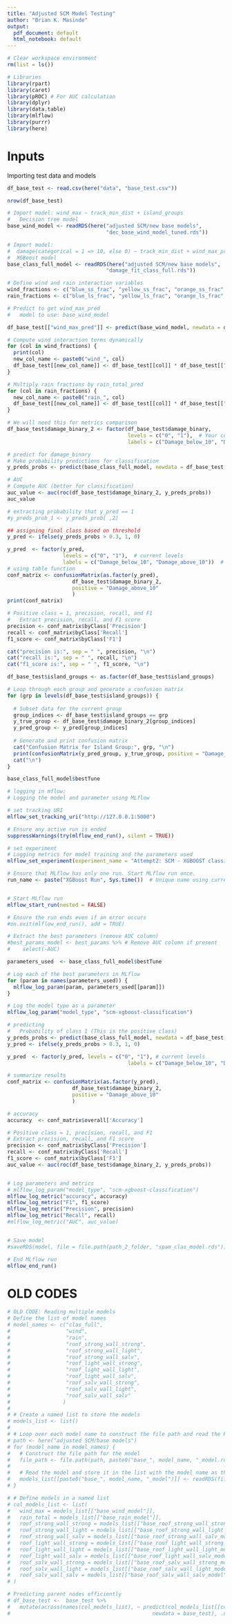 ```yaml
---
title: "Adjusted SCM Model Testing"
author: "Brian K. Masinde"
output:
  pdf_document: default
  html_notebook: default
---
```


```r
# Clear workspace environment
rm(list = ls())

# Libraries
library(rpart)
library(caret)
library(pROC) # For AUC calculation
library(dplyr)
library(data.table)
library(mlflow)
library(purrr)
library(here)
```

# Inputs
Importing test data and models

```r
df_base_test <- read.csv(here("data", "base_test.csv"))

nrow(df_base_test)
```

```r
# Import model: wind_max ~ track_min_dist + island_groups 
#   Decision tree model
base_wind_model <- readRDS(here("adjusted SCM/new base models", 
                                "dec_base_wind_model_tuned.rds"))

# Import model: 
#  damage(categorical = 1 => 10, else 0) ~ track_min_dist + wind_max_pred...
#  XGBoost model
base_class_full_model <- readRDS(here("adjusted SCM/new base models", 
                                "damage_fit_class_full.rds"))
```


```r
# Define wind and rain interaction variables
wind_fractions <- c("blue_ss_frac", "yellow_ss_frac", "orange_ss_frac", "red_ss_frac")
rain_fractions <- c("blue_ls_frac", "yellow_ls_frac", "orange_ls_frac", "red_ls_frac")

# Predict to get wind_max_pred
#   model to use: base_wind_model

df_base_test[["wind_max_pred"]] <- predict(base_wind_model, newdata = df_base_test)

# Compute wind interaction terms dynamically
for (col in wind_fractions) {
  print(col)
  new_col_name <- paste0("wind_", col)
  df_base_test[[new_col_name]] <- df_base_test[[col]] * df_base_test[["wind_max_pred"]]
}

# Multiply rain fractions by rain_total_pred
for (col in rain_fractions) {
  new_col_name <- paste0("rain_", col)
  df_base_test[[new_col_name]] <- df_base_test[[col]] * df_base_test[["rain_total"]]
}
```



```r
# We will need this for metrics comparison
df_base_test$damage_binary_2 <- factor(df_base_test$damage_binary,
                                       levels = c("0", "1"),  # Your current levels
                                       labels = c("Damage_below_10", "Damage_above_10"))  # New valid labels
```


```r
# predict for damage_binary
# Make probability predictions for classification
y_preds_probs <- predict(base_class_full_model, newdata = df_base_test, type = "prob")[,2]  # Probability of class 1
```

```r
# AUC
# Compute AUC (better for classification)
auc_value <- auc(roc(df_base_test$damage_binary_2, y_preds_probs))
auc_value
```

```r
# extracting probability that y_pred == 1
#y_preds_prob_1 <- y_preds_prob[ ,2]

## assigning final class based on threshold
y_pred <- ifelse(y_preds_probs > 0.3, 1, 0)

y_pred  <- factor(y_pred, 
                  levels = c("0", "1"),  # current levels
                  labels = c("Damage_below_10", "Damage_above_10"))  # New valid labels
# using table function
conf_matrix <- confusionMatrix(as.factor(y_pred),
                     df_base_test$damage_binary_2,
                     positive = "Damage_above_10"
                     )
print(conf_matrix)

```
```r
# Positive class = 1, precision, recall, and F1
#   Extract precision, recall, and F1 score
precision <- conf_matrix$byClass['Precision']
recall <- conf_matrix$byClass['Recall']
f1_score <- conf_matrix$byClass['F1']

cat("precision is:", sep = " ", precision, "\n")
cat("recall is:", sep = " ", recall, "\n")
cat("f1_score is:", sep = " ", f1_score, "\n")
```

```r
df_base_test$island_groups <- as.factor(df_base_test$island_groups)

# Loop through each group and generate a confusion matrix
for (grp in levels(df_base_test$island_groups)) {
  
  # Subset data for the current group
  group_indices <- df_base_test$island_groups == grp
  y_true_group <- df_base_test$damage_binary_2[group_indices]
  y_pred_group <- y_pred[group_indices]
  
  # Generate and print confusion matrix
  cat("Confusion Matrix for Island Group:", grp, "\n")
  print(confusionMatrix(y_pred_group, y_true_group, positive = "Damage_above_10"))
  cat("\n")
}
```


```r
base_class_full_model$bestTune
```

```r
# logging in mflow:
# Logging the model and parameter using MLflow

# set tracking URI
mlflow_set_tracking_uri("http://127.0.0.1:5000")

# Ensure any active run is ended
suppressWarnings(try(mlflow_end_run(), silent = TRUE))

# set experiment
# Logging metrics for model training and the parameters used
mlflow_set_experiment(experiment_name = "Attempt2: SCM - XGBOOST classification -CV (Test metircs)")

# Ensure that MLflow has only one run. Start MLflow run once.
run_name <- paste("XGBoost Run", Sys.time())  # Unique name using current time


# Start MLflow run
mlflow_start_run(nested = FALSE)

# Ensure the run ends even if an error occurs
#on.exit(mlflow_end_run(), add = TRUE)

# Extract the best parameters (remove AUC column)
#best_params_model <- best_params %>% # Remove AUC column if present
#    select(-AUC)

parameters_used  <- base_class_full_model$bestTune

# Log each of the best parameters in MLflow
for (param in names(parameters_used)) {
  mlflow_log_param(param, parameters_used[[param]])
}

# Log the model type as a parameter
mlflow_log_param("model_type", "scm-xgboost-classification")

# predicting
#   Probability of class 1 (This is the positive class)
y_preds_probs <- predict(base_class_full_model, newdata = df_base_test, type = "prob")[,2]  
y_pred <- ifelse(y_preds_probs > 0.3, 1, 0)

y_pred  <- factor(y_pred, levels = c("0", "1"), # current levels
                                       labels = c("Damage_below_10", "Damage_above_10"))  

# summarize results
conf_matrix <- confusionMatrix(as.factor(y_pred),
                     df_base_test$damage_binary_2,
                     positive = "Damage_above_10"
                     )

# accuracy
accuracy  <- conf_matrix$overall['Accuracy']

# Positive class = 1, precision, recall, and F1
# Extract precision, recall, and F1 score
precision <- conf_matrix$byClass['Precision']
recall <- conf_matrix$byClass['Recall']
f1_score <- conf_matrix$byClass['F1']
auc_value <- auc(roc(df_base_test$damage_binary_2, y_preds_probs))


# Log parameters and metrics
# mlflow_log_param("model_type", "scm-xgboost-classification")
mlflow_log_metric("accuracy", accuracy)
mlflow_log_metric("F1", f1_score)
mlflow_log_metric("Precision", precision)
mlflow_log_metric("Recall", recall)
#mlflow_log_metric("AUC", auc_value)


# Save model
#saveRDS(model, file = file.path(path_2_folder, "spam_clas_model.rds"))

# End MLflow run
mlflow_end_run()
```


# OLD CODES
```r
# OLD CODE: Reading multiple models
# Define the list of model names
# model_names <- c("clas_full",
#                  "wind",
#                  "rain",
#                  "roof_strong_wall_strong",
#                  "roof_strong_wall_light",
#                  "roof_strong_wall_salv",
#                  "roof_light_wall_strong",
#                  "roof_light_wall_light",
#                  "roof_light_wall_salv",
#                  "roof_salv_wall_strong",
#                  "roof_salv_wall_light",
#                  "roof_salv_wall_salv"
#                 )
# 
# # Create a named list to store the models
# models_list <- list()
# 
# # Loop over each model name to construct the file path and read the RDS file
# path <- here("adjusted SCM/base models")
# for (model_name in model_names) {
#   # Construct the file path for the model
#   file_path <- file.path(path, paste0("base_", model_name, "_model.rds"))
# 
#   # Read the model and store it in the list with the model name as the key
#   models_list[[paste0("base_", model_name, "_model")]] <- readRDS(file_path)
# }

# # Define models in a named list
# col_models_list <- list(
#   wind_max = models_list[["base_wind_model"]],
#   rain_total = models_list[["base_rain_model"]],
#   roof_strong_wall_strong = models_list[["base_roof_strong_wall_strong_model"]],
#   roof_strong_wall_light = models_list[["base_roof_strong_wall_light_model"]],
#   roof_strong_wall_salv = models_list[["base_roof_strong_wall_salv_model"]],
#   roof_light_wall_strong = models_list[["base_roof_light_wall_strong_model"]],
#   roof_light_wall_light = models_list[["base_roof_light_wall_light_model"]],
#   roof_light_wall_salv = models_list[["base_roof_light_wall_salv_model"]],
#   roof_salv_wall_strong = models_list[["base_roof_salv_wall_strong_model"]],
#   roof_salv_wall_light = models_list[["base_roof_salv_wall_light_model"]],
#   roof_salv_wall_salv = models_list[["base_roof_salv_wall_salv_model"]]
# )

# Predicting parent nodes efficiently
# df_base_test <-  base_test %>%
#   mutate(across(names(col_models_list), ~ predict(col_models_list[[cur_column()]],
#                                              newdata = base_test), .names = "{.col}_pred"))
```